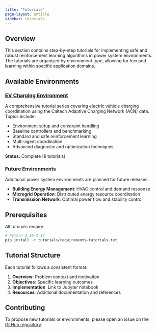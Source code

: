 ```yaml
---
title: "Tutorials"
page-layout: article
sidebar: tutorials
---
```


## Overview

This section contains step-by-step tutorials for implementing safe and robust reinforcement learning algorithms in power system environments. The tutorials are organized by environment type, allowing for focused learning within specific application domains.

## Available Environments

### [EV Charging Environment](ev/index.qmd)

A comprehensive tutorial series covering electric vehicle charging coordination using the Caltech Adaptive Charging Network (ACN) data. Topics include:

- Environment setup and constraint handling
- Baseline controllers and benchmarking
- Standard and safe reinforcement learning
- Multi-agent coordination
- Advanced diagnostic and optimization techniques

**Status:** Complete (8 tutorials)

### Future Environments

Additional power system environments are planned for future releases:

- **Building Energy Management**: HVAC control and demand response
- **Microgrid Operation**: Distributed energy resource coordination
- **Transmission Network**: Optimal power flow and stability control

## Prerequisites

All tutorials require:

```bash
# Python 3.10-3.12
pip install -r tutorials/requirements-tutorials.txt
```

## Tutorial Structure

Each tutorial follows a consistent format:

1. **Overview**: Problem context and motivation
2. **Objectives**: Specific learning outcomes
3. **Implementation**: Link to Jupyter notebook
4. **Resources**: Additional documentation and references

## Contributing

To propose new tutorials or environments, please open an issue on the [GitHub repository](https://github.com/jinming99/GridGuardian-RL/issues).